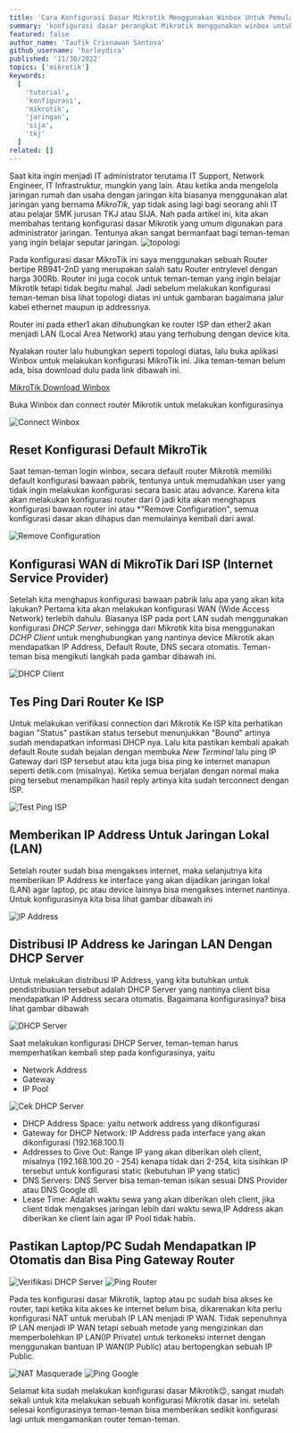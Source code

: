 ```yaml
---
title: 'Cara Konfigurasi Dasar Mikrotik Menggunakan Winbox Untuk Pemula'
summary: 'konfigurasi dasar perangkat Mikrotik menggunakan winbox untuk pumula, bagi kalian yang belum pernah mencoba konfigurasi dasar Mikrotik bisa mengikuti tutorial ini sampai selesai😉'
featured: false
author_name: 'Taufik Crisnawan Santosa'
github_username: 'harleydica'
published: '11/30/2022'
topics: ['mikrotik']
keywords:
  [
    'tutorial',
    'konfigurasi',
    'mikrotik',
    'jaringan',
    'sija',
    'tkj'
  ]
related: []
---
```


Saat kita ingin menjadi IT administrator terutama IT Support, Network Engineer, IT Infrastruktur, mungkin yang lain. Atau ketika anda mengelola jaringan rumah dan usaha dengan jaringan kita biasanya menggunakan alat jaringan yang bernama *MikroTik*, yap tidak asing lagi bagi seorang ahli IT atau pelajar SMK jurusan TKJ atau SIJA. Nah pada artikel ini, kita akan membahas tentang konfigurasi dasar Mikrotik yang umum digunakan para administrator jaringan. Tentunya akan sangat bermanfaat bagi teman-teman yang ingin belajar seputar jaringan.
![topologi](https://ik.imagekit.io/taufik/Konfigurasi_Dasar_Mikrotik/topology.png 'topologi')

Pada konfigurasi dasar MikroTik ini saya menggunakan sebuah Router bertipe RB941-2nD yang merupakan salah satu Router entrylevel dengan harga 300Rb. Router ini juga cocok untuk teman-teman yang ingin belajar Mikrotik tetapi tidak begitu mahal.
Jadi sebelum melakukan konfigurasi teman-teman bisa lihat topologi diatas ini untuk gambaran bagaimana jalur kabel ethernet maupun ip addressnya.

Router ini pada ether1 akan dihubungkan ke router ISP dan ether2 akan menjadi LAN (Local Area Network) atau yang terhubung dengan device kita.

Nyalakan router lalu hubungkan seperti topologi diatas, lalu buka aplikasi Winbox untuk melakukan konfigurasi MikroTik ini. Jika teman-teman belum ada, bisa download dulu pada link dibawah ini.

[MikroTik Download Winbox](https://mikrotik.com/download)

Buka Winbox dan connect router Mikrotik untuk melakukan konfigurasinya

![Connect Winbox](https://ik.imagekit.io/taufik/Konfigurasi_Dasar_Mikrotik/connect-winbox.png 'Connect Winbox')

## Reset Konfigurasi Default MikroTik

Saat teman-teman login winbox, secara default router Mikrotik memiliki default konfigurasi bawaan pabrik, tentunya untuk memudahkan user yang tidak ingin melakukan konfigurasi secara basic atau advance. Karena kita akan melakukan konfigurasi router dari 0 jadi kita akan menghapus konfigurasi bawaan router ini atau *"Remove Configuration", semua konfigurasi dasar akan dihapus dan memulainya kembali dari awal.

![Remove Configuration](https://ik.imagekit.io/taufik/Konfigurasi_Dasar_Mikrotik/remove-config.png 'Remove Configuration')

## Konfigurasi WAN di MikroTik Dari ISP (Internet Service Provider)

Setelah kita menghapus konfigurasi bawaan pabrik lalu apa yang akan kita lakukan? Pertama kita akan melakukan konfigurasi WAN (Wide Access Network) terlebih dahulu. Biasanya ISP pada port LAN sudah menggunakan konfigurasi *DHCP Server*, sehingga dari Mikrotik kita bisa menggunakan *DCHP Client* untuk menghubungkan yang nantinya device Mikrotik akan mendapatkan IP Address, Default Route, DNS secara otomatis. Teman-teman bisa mengikuti langkah pada gambar dibawah ini.

![DHCP Client](https://ik.imagekit.io/taufik/Konfigurasi_Dasar_Mikrotik/dhcp-client.png 'DHCP Client')

## Tes Ping Dari Router Ke ISP

Untuk melakukan verifikasi connection dari Mikrotik Ke ISP kita perhatikan bagian "Status" pastikan status tersebut menunjukkan "Bound" artinya sudah mendapatkan informasi DHCP nya. Lalu kita pastikan kembali apakah default Route sudah bejalan dengan membuka *New Terminal* lalu ping IP Gateway dari ISP tersebut atau kita juga bisa ping ke internet manapun seperti detik.com (misalnya). Ketika semua berjalan dengan normal maka ping tersebut menampilkan hasil reply artinya kita sudah terconnect dengan ISP.

![Test Ping ISP](https://ik.imagekit.io/taufik/Konfigurasi_Dasar_Mikrotik/tes-ping-isp.png 'Test Ping ISP')

## Memberikan IP Address Untuk Jaringan Lokal (LAN)

Setelah router sudah bisa mengakses internet, maka selanjutnya kita memberikan IP Address ke interface yang akan dijadikan jaringan lokal (LAN) agar laptop, pc atau device lainnya bisa mengakses internet nantinya. Untuk konfigurasinya kita bisa lihat gambar dibawah ini

![IP Address](https://ik.imagekit.io/taufik/Konfigurasi_Dasar_Mikrotik/ip-address.png 'IP Address')

## Distribusi IP Address ke Jaringan LAN Dengan DHCP Server

Untuk melakukan distribusi IP Address, yang kita butuhkan untuk pendistribusian tersebut adalah DHCP Server yang nantinya client bisa mendapatkan IP Address secara otomatis. Bagaimana konfigurasinya? bisa lihat gambar dibawah

![DHCP Server](https://ik.imagekit.io/taufik/Konfigurasi_Dasar_Mikrotik/dhcp-server.png 'DHCP Server')

Saat melakukan konfigurasi DHCP Server, teman-teman harus memperhatikan kembali step pada konfigurasinya, yaitu

* Network Address
* Gateway
* IP Pool

![Cek DHCP Server](https://ik.imagekit.io/taufik/Konfigurasi_Dasar_Mikrotik/cek-dhcp-server.png 'Cek DHCP Server')

* DHCP Address Space: yaitu network address yang dikonfigurasi
* Gateway for DHCP Network: IP Address pada interface yang akan dikonfigurasi (192.168.100.1)
* Addresses to Give Out: Range IP yang akan diberikan oleh client, misalnya (192.168.100.20 - 254) kenapa tidak dari 2-254, kita sisihkan IP tersebut untuk konfigurasi static (kebutuhan IP yang static)
* DNS Servers: DNS Server bisa teman-teman isikan sesuai DNS Provider atau DNS Google dll.
* Lease Time: Adalah waktu sewa yang akan diberikan oleh client, jika client tidak mengakses jaringan lebih dari waktu sewa,IP Address akan diberikan ke client lain agar IP Pool tidak habis.

## Pastikan Laptop/PC Sudah Mendapatkan IP Otomatis dan Bisa Ping Gateway Router

![Verifikasi DHCP Server](https://ik.imagekit.io/taufik/Konfigurasi_Dasar_Mikrotik/verifikasi-dhcp-server.png 'Verifikasi DHCP Server')
![Ping Router](https://ik.imagekit.io/taufik/Konfigurasi_Dasar_Mikrotik/ping-router.png 'Ping Router')

Pada tes konfigurasi dasar Mikrotik, laptop atau pc sudah bisa akses ke router, tapi ketika kita akses ke internet belum bisa, dikarenakan kita perlu konfigurasi NAT untuk merubah IP LAN menjadi IP WAN. Tidak sepenuhnya IP LAN menjadi IP WAN tetapi sebuah metode yang mengizinkan dan memperbolehkan IP LAN(IP Private) untuk terkoneksi internet dengan menggunakan bantuan IP WAN(IP Public) atau bertopengkan sebuah IP Public.

![NAT Masquerade](https://ik.imagekit.io/taufik/Konfigurasi_Dasar_Mikrotik/nat-masquerade.png 'NAT Masquerade')
![Ping Google](https://ik.imagekit.io/taufik/Konfigurasi_Dasar_Mikrotik/ping-google.png 'Ping Google')

Selamat kita sudah melakukan konfigurasi dasar Mikrotik😉, sangat mudah sekali untuk kita melakukan sebuah konfigurasi Mikrotik dasar ini.
setelah selesai konfigurasinya teman-teman bisa memberikan sedikit konfigurasi lagi untuk mengamankan router teman-teman.



